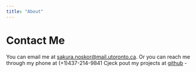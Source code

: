 ```yaml
---
title: "About"
---
```



# Contact Me
You can email me at [sakura.noskor@mail.utoronto.ca](sakura.noskor@mail.utoronto.ca).
Or you can reach me through my phone at (+1)437-214-9841
Cjeck pout my projects at [github](https://github.com/NotSakura)
-